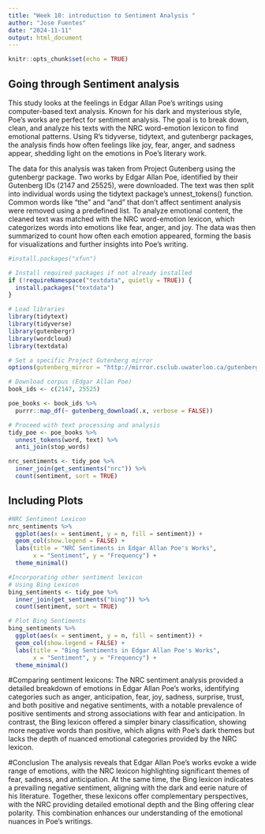 ---
title: "Week 10: introduction to Sentiment Analysis "
author: "Jose Fuentes"
date: "2024-11-11"
output: html_document
---

```{r setup, include=FALSE}
knitr::opts_chunk$set(echo = TRUE)
```

## Going through Sentiment analysis

This study looks at the feelings in Edgar Allan Poe's writings using computer-based text analysis. Known for his dark and mysterious style, Poe's works are perfect for sentiment analysis. The goal is to break down, clean, and analyze his texts with the NRC word-emotion lexicon to find emotional patterns. Using R's tidyverse, tidytext, and gutenbergr packages, the analysis finds how often feelings like joy, fear, anger, and sadness appear, shedding light on the emotions in Poe's literary work.

The data for this analysis was taken from Project Gutenberg using the gutenbergr package. Two works by Edgar Allan Poe, identified by their Gutenberg IDs (2147 and 25525), were downloaded. The text was then split into individual words using the tidytext package's unnest_tokens() function. Common words like "the" and "and" that don't affect sentiment analysis were removed using a predefined list. To analyze emotional content, the cleaned text was matched with the NRC word-emotion lexicon, which categorizes words into emotions like fear, anger, and joy. The data was then summarized to count how often each emotion appeared, forming the basis for visualizations and further insights into Poe's writing.

```{r}
#install.packages("xfun")

# Install required packages if not already installed
if (!requireNamespace("textdata", quietly = TRUE)) {
  install.packages("textdata")
}

# Load libraries
library(tidytext)
library(tidyverse)
library(gutenbergr)
library(wordcloud)
library(textdata)

# Set a specific Project Gutenberg mirror
options(gutenberg_mirror = "http://mirror.csclub.uwaterloo.ca/gutenberg/")

# Download corpus (Edgar Allan Poe)
book_ids <- c(2147, 25525)

poe_books <- book_ids %>%
  purrr::map_df(~ gutenberg_download(.x, verbose = FALSE))

# Proceed with text processing and analysis
tidy_poe <- poe_books %>%
  unnest_tokens(word, text) %>%
  anti_join(stop_words)

nrc_sentiments <- tidy_poe %>%
  inner_join(get_sentiments("nrc")) %>%
  count(sentiment, sort = TRUE)

```

## Including Plots

```{r plots}
#NRC Sentiment Lexicon
nrc_sentiments %>%
  ggplot(aes(x = sentiment, y = n, fill = sentiment)) +
  geom_col(show.legend = FALSE) +
  labs(title = "NRC Sentiments in Edgar Allan Poe's Works",
       x = "Sentiment", y = "Frequency") +
  theme_minimal()

#Incorporating other sentiment lexicon
# Using Bing Lexicon
bing_sentiments <- tidy_poe %>%
  inner_join(get_sentiments("bing")) %>%
  count(sentiment, sort = TRUE)

# Plot Bing Sentiments
bing_sentiments %>%
  ggplot(aes(x = sentiment, y = n, fill = sentiment)) +
  geom_col(show.legend = FALSE) +
  labs(title = "Bing Sentiments in Edgar Allan Poe's Works",
       x = "Sentiment", y = "Frequency") +
  theme_minimal()
```

#Comparing sentiment lexicons: 
The NRC sentiment analysis provided a detailed breakdown of emotions in Edgar Allan Poe's works, identifying categories such as anger, anticipation, fear, joy, sadness, surprise, trust, and both positive and negative sentiments, with a notable prevalence of positive sentiments and strong associations with fear and anticipation. In contrast, the Bing lexicon offered a simpler binary classification, showing more negative words than positive, which aligns with Poe's dark themes but lacks the depth of nuanced emotional categories provided by the NRC lexicon.

#Conclusion
The analysis reveals that Edgar Allan Poe's works evoke a wide range of emotions, with the NRC lexicon highlighting significant themes of fear, sadness, and anticipation. At the same time, the Bing lexicon indicates a prevailing negative sentiment, aligning with the dark and eerie nature of his literature. Together, these lexicons offer complementary perspectives, with the NRC providing detailed emotional depth and the Bing offering clear polarity. This combination enhances our understanding of the emotional nuances in Poe's writings.